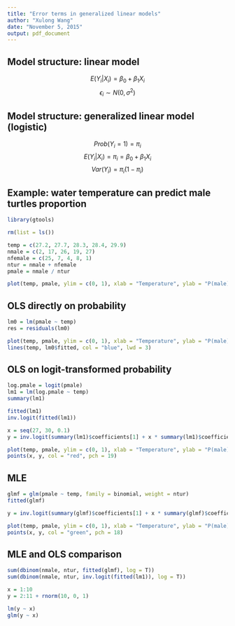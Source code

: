 ```yaml
---
title: "Error terms in generalized linear models"
author: "Xulong Wang"
date: "November 5, 2015"
output: pdf_document
---
```


## Model structure: linear model

$$E(Y_i|X_i) = \beta_0 + \beta_1 X_i$$
$$\epsilon_i \sim N(0, \sigma^2)$$

## Model structure: generalized linear model (logistic)

$$Prob(Y_i = 1) = \pi_i$$
$$E(Y_i|X_i) = \pi_i = \beta_0 + \beta_1 X_i$$
$$Var(Y_i) = \pi_i(1-\pi_i)$$

## Example: water temperature can predict male turtles proportion

```r

library(gtools)

rm(list = ls())

temp = c(27.2, 27.7, 28.3, 28.4, 29.9)
nmale = c(2, 17, 26, 19, 27)
nfemale = c(25, 7, 4, 8, 1)
ntur = nmale + nfemale 
pmale = nmale / ntur

plot(temp, pmale, ylim = c(0, 1), xlab = "Temperature", ylab = "P(male)")

```

## OLS directly on probability 

```r

lm0 = lm(pmale ~ temp)
res = residuals(lm0)

plot(temp, pmale, ylim = c(0, 1), xlab = "Temperature", ylab = "P(male)")
lines(temp, lm0$fitted, col = "blue", lwd = 3)

```

## OLS on logit-transformed probability 

```r

log.pmale = logit(pmale)
lm1 = lm(log.pmale ~ temp)
summary(lm1)

fitted(lm1)
inv.logit(fitted(lm1))

x = seq(27, 30, 0.1)
y = inv.logit(summary(lm1)$coefficients[1] + x * summary(lm1)$coefficients[2])

plot(temp, pmale, ylim = c(0, 1), xlab = "Temperature", ylab = "P(male)")
points(x, y, col = "red", pch = 19)

```

## MLE

```r

glmf = glm(pmale ~ temp, family = binomial, weight = ntur)
fitted(glmf)

y = inv.logit(summary(glmf)$coefficients[1] + x * summary(glmf)$coefficients[2])

plot(temp, pmale, ylim = c(0, 1), xlab = "Temperature", ylab = "P(male)")
points(x, y, col = "green", pch = 18)

```

## MLE and OLS comparison

```r

sum(dbinom(nmale, ntur, fitted(glmf), log = T))
sum(dbinom(nmale, ntur, inv.logit(fitted(lm1)), log = T))

x = 1:10
y = 2:11 + rnorm(10, 0, 1)

lm(y ~ x)
glm(y ~ x)

```
